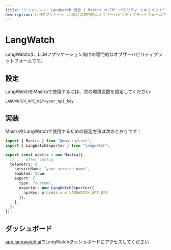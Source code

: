```yaml
---
title: "リファレンス: LangWatch 統合 | Mastra オブザーバビリティ ドキュメント"
description: LLMアプリケーション向けの専門的なオブザーバビリティプラットフォームであるMastraとLangWatchの統合に関するドキュメント。
---
```


# LangWatch

LangWatchは、LLMアプリケーション向けの専門的なオブザーバビリティプラットフォームです。

## 設定

LangWatchをMastraで使用するには、次の環境変数を設定してください:

```env
LANGWATCH_API_KEY=your_api_key
```

## 実装

MastraをLangWatchで使用するための設定方法は次のとおりです：

```typescript
import { Mastra } from "@mastra/core";
import { LangWatchExporter } from "langwatch";

export const mastra = new Mastra({
  // ... other config
  telemetry: {
    serviceName: "your-service-name",
    enabled: true,
    export: {
      type: "custom",
      exporter: new LangWatchExporter({
        apiKey: process.env.LANGWATCH_API_KEY
      }),
    },
  },
});
```

## ダッシュボード

[app.langwatch.ai](https://app.langwatch.ai)でLangWatchダッシュボードにアクセスしてください
